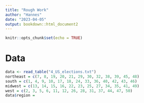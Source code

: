 ```yaml
---
title: "Rough Work"
author: "Hannes"
date: "2023-04-05"
output: bookdown::html_document2
---
```


```r
knitr::opts_chunk$set(echo = TRUE)
```

# Data

```r
data <- read_table("4_US_elections.txt")
northeast = c(7, 8, 19, 20, 21, 29, 30, 32, 38, 39, 45, 48)
south = c(1, 4, 9, 10, 17, 18, 24, 33, 36, 40, 42, 43, 46)
midwest = c(13, 14, 15, 16, 22, 23, 25, 27, 34, 35, 41, 49)
west = c(2, 3, 5, 6, 11, 12, 26, 28, 31, 37, 44, 47, 50)
data$region = 
```

